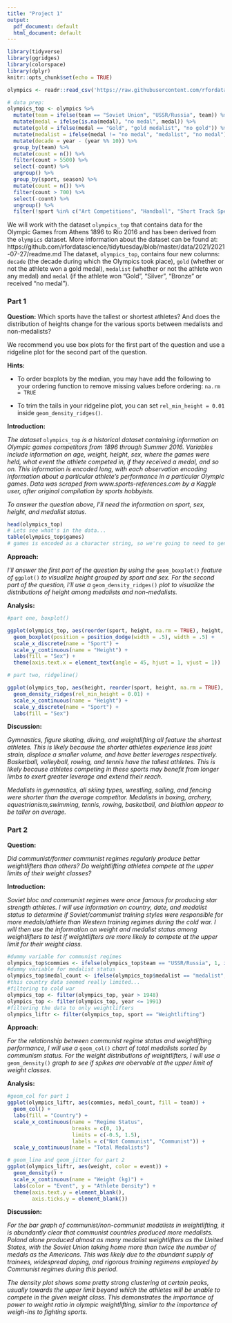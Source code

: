 ```yaml
---
title: "Project 1"
output:
  pdf_document: default
  html_document: default
---
```


```r
library(tidyverse)
library(ggridges)
library(colorspace)
library(dplyr)
knitr::opts_chunk$set(echo = TRUE)

olympics <- readr::read_csv('https://raw.githubusercontent.com/rfordatascience/tidytuesday/master/data/2021/2021-07-27/olympics.csv')

# data prep:
olympics_top <- olympics %>%
  mutate(team = ifelse(team == "Soviet Union", "USSR/Russia", team)) %>%
  mutate(medal = ifelse(is.na(medal), "no medal", medal)) %>%
  mutate(gold = ifelse(medal == "Gold", "gold medalist", "no gold")) %>%
  mutate(medalist = ifelse(medal != "no medal", "medalist", "no medal")) %>%
  mutate(decade = year - (year %% 10)) %>%
  group_by(team) %>%
  mutate(count = n()) %>%
  filter(count > 5500) %>%
  select(-count) %>%
  ungroup() %>%
  group_by(sport, season) %>%
  mutate(count = n()) %>%
  filter(count > 700) %>%
  select(-count) %>%
  ungroup() %>%
  filter(!sport %in% c("Art Competitions", "Handball", "Short Track Speed Skating", "Modern Pentathlon", "Shooting", "Canoeing", "Athletics", "Hockey", "Water Polo"))
```

We will work with the dataset `olympics_top` that contains data for the Olympic Games from Athens 1896 to Rio 2016 and has been derived from the `olympics` dataset. More information about the dataset can be found at: https://github.com/rfordatascience/tidytuesday/blob/master/data/2021/2021-07-27/readme.md
The dataset, `olympics_top`, contains four new columns: `decade` (the decade during which the Olympics took place), `gold` (whether or not the athlete won a gold medal), `medalist` (whether or not the athlete won any medal) and `medal` (if the athlete won "Gold", "Silver", "Bronze" or received "no medal").

### **Part 1**

**Question:** Which sports have the tallest or shortest athletes? And does the distribution of heights change for the various sports between medalists and non-medalists? 

We recommend you use box plots for the first part of the question and use a ridgeline plot for the second part of the question. 

**Hints:**

- To order boxplots by the median, you may have add the following to your ordering function to remove missing values before ordering: `na.rm = TRUE`

- To trim the tails in your ridgeline plot, you can set 
`rel_min_height = 0.01` inside `geom_density_ridges()`.

**Introduction:** 

*The dataset* `olympics_top` *is a historical dataset containing information on Olympic games competitors from 1896 through Summer 2016. Variables include information on age, weight, height, sex, where the games were held, what event the athlete competed in, if they received a medal, and so on. This information is encoded long, with each observation encoding information about a particular athlete's performance in a particular Olympic games. Data was scraped from www.sports-references.com by a Kaggle user, after original compilation by sports hobbyists.* 

*To answer the question above, I'll need the information on sport, sex, height, and medalist status.*

```r
head(olympics_top)
# Lets see what's in the data...
table(olympics_top$games)
# games is encoded as a character string, so we're going to need to generate a table to get an idea about the range of values.
```

**Approach:** 

*I'll answer the first part of the question by using the* `geom_boxplot()` *feature of* `ggplot()` *to visualize height grouped by sport and sex. For the second part of the question, I'll use a* `geom_density_ridges()` *plot to visualize the distributions of height among medalists and non-medalists.*

**Analysis:**

```r
#part one, boxplot()

ggplot(olympics_top, aes(reorder(sport, height, na.rm = TRUE), height, fill = sex)) +
  geom_boxplot(position = position_dodge(width = .5), width = .5) + 
  scale_x_discrete(name = "Sport") + 
  scale_y_continuous(name = "Height") + 
  labs(fill = "Sex") + 
  theme(axis.text.x = element_text(angle = 45, hjust = 1, vjust = 1))
```

```r
# part two, ridgeline()

ggplot(olympics_top, aes(height, reorder(sport, height, na.rm = TRUE), fill = medalist)) +
  geom_density_ridges(rel_min_height = 0.01) + 
  scale_x_continuous(name = "Height") + 
  scale_y_discrete(name = "Sport") + 
  labs(fill = "Sex")
```


**Discussion:** 

*Gymnastics, figure skating, diving, and weightlifting all feature the shortest athletes. This is likely because the shorter athletes experience less joint strain, displace a smaller volume, and have better leverages respectively. Basketball, volleyball, rowing, and tennis have the tallest athletes. This is likely because athletes competing in these sports may benefit from longer limbs to exert greater leverage and extend their reach.*

*Medalists in gymnastics, all skiing types, wrestling, sailing, and fencing were shorter than the average competitor. Medalists in boxing, archery, equestrianism,swimming, tennis, rowing, basketball, and biathlon appear to be taller on average.*

### **Part 2**

**Question:** 

*Did communist/former communist regimes regularly produce better weightlifters than others? Do weightlifting athletes compete at the upper limits of their weight classes?*

**Introduction:** 

*Soviet bloc and communist regimes were once famous for producing star strength athletes. I will use information on country, date, and medalist status to determine if Soviet/communist training styles were responsible for more medals/athlete than Western training regimes during the cold war. I will then use the information on weight and medalist status among weightlifters to test if weightlifters are more likely to compete at the upper limit for their weight class.*

```r
#dummy variable for communist regimes
olympics_top$commies <- ifelse(olympics_top$team == "USSR/Russia", 1, ifelse(olympics_top$team == "Poland", 1, ifelse(olympics_top$team == "Hungary", 1, 0)))
#dummy variable for medalist status
olympics_top$medal_count <- ifelse(olympics_top$medalist == "medalist", 1, ifelse(olympics_top$medalist == "no medal", 0, NA))
#this country data seemed really limited...
#filtering to cold war
olympics_top <- filter(olympics_top, year > 1948)
olympics_top <- filter(olympics_top, year <= 1991)
#filtering the data to only weightlifters
olympics_liftr <- filter(olympics_top, sport == "Weightlifting")

```

**Approach:** 

*For the relationship between communist regime status and weightlifting performance, I will use a* `geom_col()` *chart of total medalists sorted by communism status. For the weight distributions of weightlifters, I will use a* `geom_density()` *graph to see if spikes are obervable at the upper limit of weight classes.*

**Analysis:**
```r
#geom_col for part 1
ggplot(olympics_liftr, aes(commies, medal_count, fill = team)) +
  geom_col() + 
  labs(fill = "Country") +
  scale_x_continuous(name = "Regime Status",
                     breaks = c(0, 1),
                     limits = c(-0.5, 1.5),
                     labels = c("Not Communist", "Communist")) + 
  scale_y_continuous(name = "Total Medalists")
```

```r
# geom_line and geom_jitter for part 2
ggplot(olympics_liftr, aes(weight, color = event)) + 
  geom_density() +
  scale_x_continuous(name = "Weight (kg)") + 
  labs(color = "Event", y = "Athlete Density") + 
  theme(axis.text.y = element_blank(),
        axis.ticks.y = element_blank())
```

**Discussion:** 

*For the bar graph of communist/non-communist medalists in weightlifting, it is abundantly clear that communist countries produced more medalists. Poland alone produced almost as many medalist weightlifters as the United States, with the Soviet Union taking home more than twice the number of medals as the Americans. This was likely due to the abundant supply of trainees, widespread doping, and rigorous training regimens employed by Communist regimes during this period.*

*The density plot shows some pretty strong clustering at certain peaks, usually towards the upper limit beyond which the athletes will be unable to compete in the given weight class. This demonstrates the importance of power to weight ratio in olympic weightlifting, similar to the importance of weigh-ins to fighting sports.*
